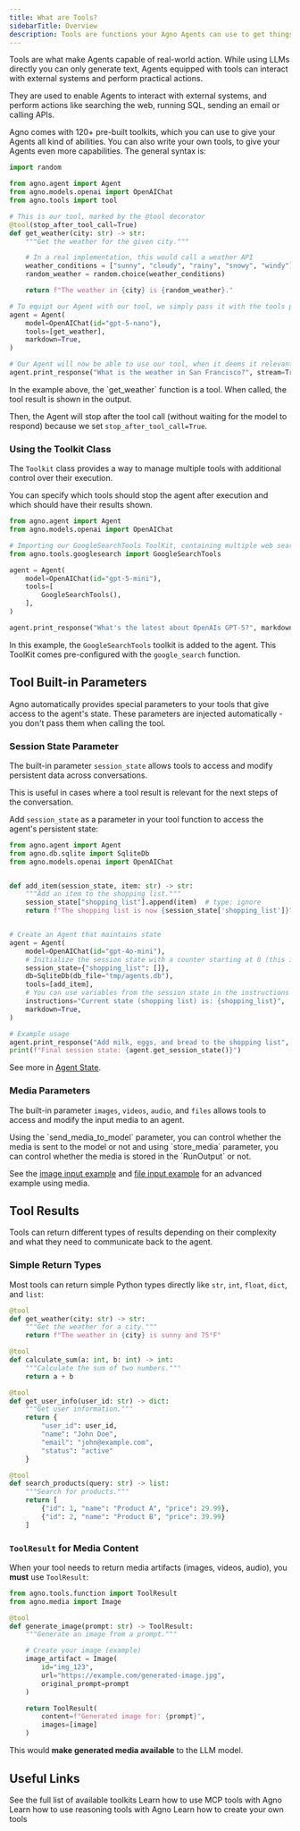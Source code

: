 ```yaml
---
title: What are Tools?
sidebarTitle: Overview
description: Tools are functions your Agno Agents can use to get things done.
---
```


Tools are what make Agents capable of real-world action. While using LLMs directly you can only generate text, Agents equipped with tools can interact with external systems and perform practical actions.

They are used to enable Agents to interact with external systems, and perform actions like searching the web, running SQL, sending an email or calling APIs.

Agno comes with 120+ pre-built toolkits, which you can use to give your Agents all kind of abilities. You can also write your own tools, to give your Agents even more capabilities. The general syntax is:


```python
import random

from agno.agent import Agent
from agno.models.openai import OpenAIChat
from agno.tools import tool

# This is our tool, marked by the @tool decorator
@tool(stop_after_tool_call=True)
def get_weather(city: str) -> str:
    """Get the weather for the given city."""

    # In a real implementation, this would call a weather API
    weather_conditions = ["sunny", "cloudy", "rainy", "snowy", "windy"]
    random_weather = random.choice(weather_conditions)

    return f"The weather in {city} is {random_weather}."

# To equipt our Agent with our tool, we simply pass it with the tools parameter
agent = Agent(
    model=OpenAIChat(id="gpt-5-nano"),
    tools=[get_weather],
    markdown=True,
)

# Our Agent will now be able to use our tool, when it deems it relevant
agent.print_response("What is the weather in San Francisco?", stream=True)
```

<Tip>
In the example above, the `get_weather` function is a tool. When called, the tool result is shown in the output.

Then, the Agent will stop after the tool call (without waiting for the model to respond) because we set `stop_after_tool_call=True`.

</Tip>

### Using the Toolkit Class

The `Toolkit` class provides a way to manage multiple tools with additional control over their execution.

You can specify which tools should stop the agent after execution and which should have their results shown.

```python
from agno.agent import Agent
from agno.models.openai import OpenAIChat

# Importing our GoogleSearchTools ToolKit, containing multiple web search tools
from agno.tools.googlesearch import GoogleSearchTools

agent = Agent(
    model=OpenAIChat(id="gpt-5-mini"),
    tools=[
        GoogleSearchTools(),
    ],
)

agent.print_response("What's the latest about OpenAIs GPT-5?", markdown=True)
```

In this example, the `GoogleSearchTools` toolkit is added to the agent. This ToolKit comes pre-configured with the `google_search` function.

## Tool Built-in Parameters

Agno automatically provides special parameters to your tools that give access to the agent's state. These parameters are injected automatically - you don't pass them when calling the tool.

### Session State Parameter

The built-in parameter `session_state` allows tools to access and modify persistent data across conversations.

This is useful in cases where a tool result is relevant for the next steps of the conversation.

Add `session_state` as a parameter in your tool function to access the agent's persistent state:

```python
from agno.agent import Agent
from agno.db.sqlite import SqliteDb
from agno.models.openai import OpenAIChat


def add_item(session_state, item: str) -> str:
    """Add an item to the shopping list."""
    session_state["shopping_list"].append(item)  # type: ignore
    return f"The shopping list is now {session_state['shopping_list']}"  # type: ignore


# Create an Agent that maintains state
agent = Agent(
    model=OpenAIChat(id="gpt-4o-mini"),
    # Initialize the session state with a counter starting at 0 (this is the default session state for all users)
    session_state={"shopping_list": []},
    db=SqliteDb(db_file="tmp/agents.db"),
    tools=[add_item],
    # You can use variables from the session state in the instructions
    instructions="Current state (shopping list) is: {shopping_list}",
    markdown=True,
)

# Example usage
agent.print_response("Add milk, eggs, and bread to the shopping list", stream=True)
print(f"Final session state: {agent.get_session_state()}")
```

See more in [Agent State](/concepts/agents/state).

### Media Parameters

The built-in parameter `images`, `videos`, `audio`, and `files` allows tools to access and modify the input media to an agent.

<Note>
Using the `send_media_to_model` parameter, you can control whether the media is sent to the model or not and using `store_media` parameter, you can control whether the 
media is stored in the `RunOutput` or not.
</Note>

See the [image input example](/examples/concepts/agent/multimodal/image_input_for_tool) and [file input example](/examples/concepts/agent/multimodal/file_input_for_tool) for an advanced example using media.

## Tool Results

Tools can return different types of results depending on their complexity and what they need to communicate back to the agent.

### Simple Return Types

Most tools can return simple Python types directly like `str`, `int`, `float`, `dict`, and `list`:

```python
@tool
def get_weather(city: str) -> str:
    """Get the weather for a city."""
    return f"The weather in {city} is sunny and 75°F"

@tool
def calculate_sum(a: int, b: int) -> int:
    """Calculate the sum of two numbers."""
    return a + b

@tool
def get_user_info(user_id: str) -> dict:
    """Get user information."""
    return {
        "user_id": user_id,
        "name": "John Doe",
        "email": "john@example.com",
        "status": "active"
    }

@tool
def search_products(query: str) -> list:
    """Search for products."""
    return [
        {"id": 1, "name": "Product A", "price": 29.99},
        {"id": 2, "name": "Product B", "price": 39.99}
    ]
```

### `ToolResult` for Media Content

When your tool needs to return media artifacts (images, videos, audio), you **must** use `ToolResult`:

<Snippet file="tool-result-reference.mdx" />

```python
from agno.tools.function import ToolResult
from agno.media import Image

@tool
def generate_image(prompt: str) -> ToolResult:
    """Generate an image from a prompt."""

    # Create your image (example)
    image_artifact = Image(
        id="img_123",
        url="https://example.com/generated-image.jpg",
        original_prompt=prompt
    )

    return ToolResult(
        content=f"Generated image for: {prompt}",
        images=[image]
    )
```

This would **make generated media available** to the LLM model.

## Useful Links

<CardGroup cols={2}>
  <Card
    title="Available Toolkits"
    icon="box-open"
    href="/concepts/tools/toolkits"
  >
    See the full list of available toolkits
  </Card>
  <Card
    title="MCP Tools"
    icon="robot"
    href="/concepts/tools/mcp"
  >
    Learn how to use MCP tools with Agno
  </Card>
  <Card
    title="Reasoning Tools"
    icon="brain-circuit"
    href="/concepts/tools/reasoning_tools"
  >
    Learn how to use reasoning tools with Agno
  </Card>
  <Card
    title="Creating your own tools"
    icon="code"
    href="/concepts/tools/custom-tools"
  >
    Learn how to create your own tools
  </Card>
</CardGroup>
